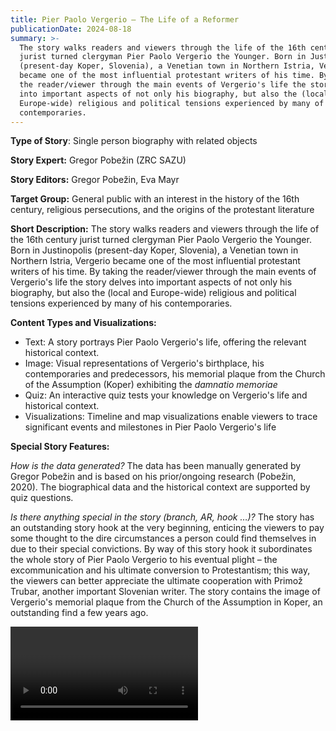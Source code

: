 ```yaml
---
title: Pier Paolo Vergerio – The Life of a Reformer
publicationDate: 2024-08-18
summary: >-
  The story walks readers and viewers through the life of the 16th century
  jurist turned clergyman Pier Paolo Vergerio the Younger. Born in Justinopolis
  (present-day Koper, Slovenia), a Venetian town in Northern Istria, Vergerio
  became one of the most influential protestant writers of his time. By taking
  the reader/viewer through the main events of Vergerio's life the story delves
  into important aspects of not only his biography, but also the (local and
  Europe-wide) religious and political tensions experienced by many of his
  contemporaries.
---
```

**Type of Story**: Single person biography with related objects

**Story Expert:** Gregor Pobežin (ZRC SAZU)

**Story Editors:** Gregor Pobežin, Eva Mayr

**Target Group:** General public with an interest in the history of the 16th century, religious persecutions, and the origins of the protestant literature

**Short Description:** The story walks readers and viewers through the life of the 16th century jurist turned clergyman Pier Paolo Vergerio the Younger. Born in Justinopolis (present-day Koper, Slovenia), a Venetian town in Northern Istria, Vergerio became one of the most influential protestant writers of his time. By taking the reader/viewer through the main events of Vergerio's life the story delves into important aspects of not only his biography, but also the (local and Europe-wide) religious and political tensions experienced by many of his contemporaries.

**Content Types and Visualizations:**

* Text: A story portrays Pier Paolo Vergerio's life, offering the relevant historical context.
* Image: Visual representations of Vergerio's birthplace, his contemporaries and predecessors, his memorial plaque from the Church of the Assumption (Koper) exhibiting the *damnatio memoriae*
* Quiz: An interactive quiz tests your knowledge on Vergerio's life and historical context.
* Visualizations: Timeline and map visualizations enable viewers to trace significant events and milestones in Pier Paolo Vergerio's life

**Special Story Features:**

*How is the data generated?* The data has been manually generated by Gregor Pobežin and is based on his prior/ongoing research (Pobežin, 2020). The biographical data and the historical context are supported by quiz questions.

*Is there anything special in the story (branch, AR, hook …)?* The story has an outstanding story hook at the very beginning, enticing the viewers to pay some thought to the dire circumstances a person could find themselves in due to their special convictions. By way of this story hook it subordinates the whole story of Pier Paolo Vergerio to his eventual plight – the excommunication and his ultimate conversion to Protestantism; this way, the viewers can better appreciate the ultimate cooperation with Primož Trubar, another important Slovenian writer. The story contains the image of Vergerio's memorial plaque from the Church of the Assumption in Koper, an outstanding find a few years ago.

<Video provider="youtube" id="mvmSZmK4liU">

</Video>
